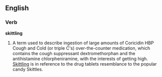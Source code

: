 ==English==
===Verb===
'''skittling'''

#A term used to describe ingestion of large amounts of Coricidin HBP Cough and Cold (or triple C's) over-the-counter medication, which contains the cough suppressant dextromethorphan and the antihistamine chlorpheniramine, with the interests of getting high.  [[Skittling]] is in reference to the drug tablets resemblance to the popular candy Skittles.